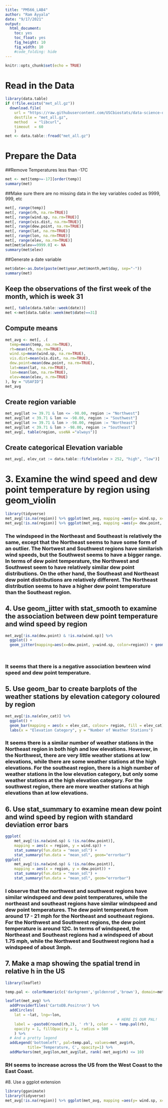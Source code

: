 ```yaml
---
title: "PM566_LAB4"
author: "Ram Ayyala"
date: "9/17/2021"
output: 
  html_document:
    toc: yes
    toc_float: yes
    fig_height: 10
    fig_width: 10
    #code_folding: hide
---
```


```r
knitr::opts_chunk$set(echo = TRUE)
```
# Read in the Data
```r
library(data.table)
if (!file.exists("met_all.gz"))
  download.file(
    url = "https://raw.githubusercontent.com/USCbiostats/data-science-data/master/02_met/met_all.gz",
    destfile = "met_all.gz",
    method   = "libcurl",
    timeout  = 60
    )
met <- data.table::fread("met_all.gz")
```
# Prepare the Data

##Remove Temperatures less than -17C
```r
met <- met[temp>=-17][order(temp)]
summary(met)
```
##Make sure there are no missing data in the key variables coded as 9999, 999, etc
```r
met[, range(temp)]
met[, range(rh, na.rm=TRUE)]
met[, range(wind.sp, na.rm=TRUE)]
met[, range(vis.dist, na.rm=TRUE)]
met[, range(dew.point, na.rm=TRUE)]
met[, range(lat, na.rm=TRUE)]
met[, range(lon, na.rm=TRUE)]
met[, range(elev, na.rm=TRUE)]
met[met$elev==9999.0] <- NA
summary(met$elev)
```
##Generate a date variable
```r
met$date<-as.Date(paste(met$year,met$month,met$day, sep="-"))
summary(met)
```
## Keep the observations of the first week of the month, which is week 31
```r
met[, table(data.table::week(date))]
met <-met[data.table::week(met$date)==31]
```
## Compute means 
```r
met_avg <- met[, .(
  temp=mean(temp, na.rm=TRUE),
  rh=mean(rh, na.rm=TRUE),
  wind.sp=mean(wind.sp, na.rm=TRUE),
  vis.dist=mean(vis.dist, na.rm=TRUE),
  dew.point=mean(dew.point, na.rm=TRUE),
  lat=mean(lat, na.rm=TRUE),
  lon=mean(lon, na.rm=TRUE),
  elev=mean(elev, n.rm=TRUE)
), by = "USAFID"]
met_avg
```
## Create region variable 
```r
met_avg[lat >= 39.71 & lon <= -98.00, region := "Northwest"]
met_avg[lat < 39.71 & lon <= -98.00, region := "Southwest"]
met_avg[lat >= 39.71 & lon > -98.00, region := "Northeast"]
met_avg[lat < 39.71 & lon > -98.00, region := "Southeast"]
met_avg[, table(region, useNA ="always")]
```
## Create categorical Elevation variable 
```r

met_avg[, elev_cat := data.table::fifelse(elev > 252, "high", "low")]
```

# 3. Examine the wind speed and dew point temperature by region using geom_violin
```r
library(tidyverse)
met_avg[!is.na(region)] %>% ggplot(met_avg, mapping =aes(y= wind.sp, x=1)) + geom_violin() + facet_grid(~ region)
met_avg[!is.na(region)] %>% ggplot(met_avg, mapping =aes(y= dew.point, x=1)) + geom_violin() + facet_grid(~ region)
```
### The windspeed in the Northeast and Southeast is relatively the same, except that the Northeast seems to have some form of an outlier. The Nortwest and Southwest regions have similarish wind speeds, but the Southwest seems to have a bigger range. In terms of dew point temperature, the Northwest and Southwest seem to have relatively similar dew point distributions. On the other hand, the Southeast and Northeast dew point distributions are relatively different. The Northeast distribution seems to have a higher dew point temperature than the Southeast region.  

## 4. Use geom_jitter with stat_smooth to examine the association between dew point temperature and wind speed by region
```r
met_avg[!is.na(dew.point) & !is.na(wind.sp)] %>%
  ggplot() + 
  geom_jitter(mapping=aes(x=dew.point, y=wind.sp, color=region)) + geom_smooth(mapping = aes(x = dew.point, y = wind.sp, linetype = region))




```
### It seems that there is a negative association bewteen wind speed and dew point temperature. 

## 5. Use geom_bar to create barplots of the weather stations by elevation category coloured by region
```r
met_avg[!is.na(elev_cat)] %>%
  ggplot() + 
  geom_bar(mapping = aes(x = elev_cat, colour= region, fill = elev_cat), position = "dodge") + scale_fill_brewer(palette = "Accent") + labs(title = "Elevation Categories of Weather Stations by Region") + 
  labs(x = "Elevation Category", y = "Number of Weather Stations")
```
### It seems there is a similar number of weather stations in the Northeast region in both high and low elevations. However, in the Northwest, there are very little weather stations at low elevations, while there are some weather stations at the high elevations. For the southeast region, there is a high number of weather stations in the low elevation category, but only some weather stations at the high elevation category. For the southwest region, there are more weather stations at high elevations than at low elevations. 

## 6. Use stat_summary to examine mean dew point and wind speed by region with standard deviation error bars
```r
ggplot(
    met_avg[!is.na(wind.sp) & !is.na(dew.point)],
    mapping = aes(x = region, y = wind.sp)) +
    stat_summary(fun.data = "mean_sdl") + 
    stat_summary(fun.data = "mean_sdl", geom="errorbar")
ggplot(
    met_avg[!is.na(wind.sp) & !is.na(dew.point)],
    mapping = aes(x = region, y = dew.point)) +
    stat_summary(fun.data = "mean_sdl") + 
    stat_summary(fun.data = "mean_sdl", geom="errorbar")
```
### I observe that the northwest and southwest regions have similar windspeed and dew point temperatures, while the northeast and southeast regions have similar windspeed and dew point temperatures. The dew point temperature from around 17 - 21 mph for the Northeast and southeast regions. For the Northwest and Southwest regions, the dew point temperature is around 12C. In terms of windspeed, the Northeast and Southeast regions had a windspeed of about 1.75 mph, while the Northwest and Southwest regions had a windspeed of about 3mph. 

## 7.  Make a map showing the spatial trend in relative h in the US
```r
library(leaflet)

temp.pal <- colorNumeric(c('darkgreen','goldenrod','brown'), domain=met_avg$rh)

leaflet(met_avg) %>%
  addProviderTiles('CartoDB.Positron') %>%
  addCircles(
    lat = ~lat, lng=~lon,
                                                  # HERE IS OUR PAL!
    label = ~paste0(round(rh,2), ' rh'), color = ~ temp.pal(rh),
    opacity = 1, fillOpacity = 1, radius = 500
    ) %>%
  # And a pretty legend
  addLegend('bottomleft', pal=temp.pal, values=met_avg$rh,
          title='Temperature, C', opacity=1) %>%
  addMarkers(met_avg$lon,met_avg$lat, rank(-met_avg$rh) <= 10)
```
### RH seems to increase across the US from the West Coast to the East Coast. 

#8. Use a ggplot extension
```r
library(gganimate)
library(tidyverse)
met_avg[!is.na(region)] %>% ggplot(met_avg, mapping =aes(y= wind.sp, x=1)) + geom_boxplot() + transition_states(wind.sp,transition_length = 2,state_length = 1) + facet_grid(~ region)

```

